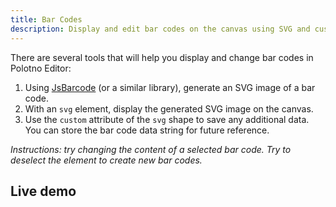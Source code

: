 ```yaml
---
title: Bar Codes
description: Display and edit bar codes on the canvas using SVG and custom data
---
```


There are several tools that will help you display and change bar codes in Polotno Editor:

1. Using [JsBarcode](https://github.com/lindell/JsBarcode) (or a similar library), generate an SVG image of a bar code.
2. With an `svg` element, display the generated SVG image on the canvas.
3. Use the `custom` attribute of the `svg` shape to save any additional data. You can store the bar code data string for future reference.

_Instructions: try changing the content of a selected bar code. Try to deselect the element to create new bar codes._

## Live demo

<Sandbox github="polotno-project/polotno-site/tree/source/examples/polotno-bar-codes" />


